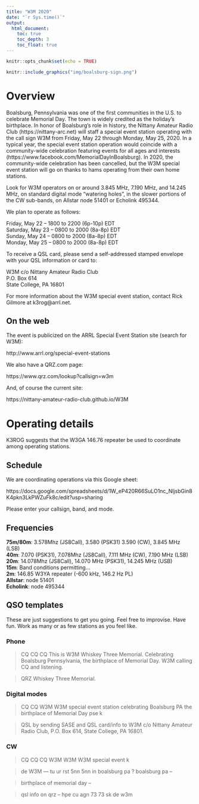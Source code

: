 ```yaml
---
title: "W3M 2020"
date: "`r Sys.time()`"
output: 
  html_document:
    toc: true
    toc_depth: 3
    toc_float: true
---
```


```r
knitr::opts_chunk$set(echo = TRUE)
```

```r
knitr::include_graphics("img/boalsburg-sign.png")
```

# Overview

Boalsburg, Pennsylvania was one of the first communities in the U.S. to celebrate Memorial Day. The town is widely credited as the holiday's birthplace. In honor of Boalsburg's role in history, the Nittany Amateur Radio Club (https://nittany-arc.net) will staff a special event station operating with the call sign W3M from Friday, May 22 through Monday, May 25, 2020. In a typical year, the special event station operation would coincide with a community-wide celebration featuring events for all ages and interests (https://www.facebook.com/MemorialDayInBoalsburg). In 2020, the community-wide celebration has been cancelled, but the W3M special event station will go on thanks to hams operating from their own home stations.

Look for W3M operators on or around 3.845 MHz, 7.190 MHz, and 14.245 MHz, on standard digital mode "watering holes", in the slower portions of the CW sub-bands, on Allstar node 51401 or Echolink 495344. 

We plan to operate as follows:

Friday, May 22 -- 1800 to 2200 (6p-10p) EDT</br>
Saturday, May 23 -- 0800 to 2000 (8a-8p) EDT</br>
Sunday, May 24 -- 0800 to 2000 (8a-8p) EDT</br>
Monday, May 25 -- 0800 to 2000 (8a-8p) EDT

To receive a QSL card, please send a self-addressed stamped envelope with your QSL information or card to:

W3M
c/o Nittany Amateur Radio Club</br>
P.O. Box 614</br>
State College, PA 16801</br>

For more information about the W3M special event station, contact Rick Gilmore at k3rog\@arrl.net.

## On the web

The event is publicized on the ARRL Special Event Station site (search for W3M):

http://www.arrl.org/special-event-stations

We also have a QRZ.com page:

https://www.qrz.com/lookup?callsign=w3m

And, of course the current site:

https://nittany-amateur-radio-club.github.io/W3M

# Operating details

K3ROG suggests that the W3GA 146.76 repeater be used to coordinate among operating stations.

## Schedule

We are coordinating operations via this Google sheet:

https://docs.google.com/spreadsheets/d/1W_eP420R66SuLO1nc_NljsbGin8K4pkn3LkPWZuFk8c/edit?usp=sharing

Please enter your callsign, band, and mode.

## Frequencies

**75m/80m**: 3.578Mhz (JS8Call), 3.580 (PSK31) 3.590 (CW), 3.845 MHz (LSB)</br>
**40m**: 7.070 (PSK31), 7.078Mhz (JS8Call), 7.111 MHz (CW), 7.190 MHz (LSB)</br>
**20m**: 14.078Mhz (JS8Call), 14.070 MHz (PSK31), 14.245 MHz (USB)</br>
**15m**: Band conditions permitting...</br>
**2m**: 146.85 W3YA repeater (-600 kHz, 146.2 Hz PL)</br>
**Allstar**: node 51401</br>
**Echolink**: node 495344</br>

## QSO templates

These are just suggestions to get you going.
Feel free to improvise.
Have fun. 
Work as many or as few stations as you feel like.

### Phone

> CQ CQ CQ This is W3M Whiskey Three Memorial. Celebrating Boalsburg Pennsylvania, the birthplace of Memorial Day. W3M calling CQ and listening.

> QRZ Whiskey Three Memorial.

### Digital modes

> CQ CQ W3M W3M special event station celebrating Boalsburg PA the birthplace of Memorial Day pse k

> QSL by sending SASE and QSL card/info to W3M c/o Nittany Amateur Radio Club, P.O. Box 614, State College, PA 16801.

### CW

> CQ CQ CQ W3M W3M W3M special event k

> <THEIR-CALL> <THEIR-CALL> de W3M  --- tu ur rst 5nn 5nn in boalsburg pa ? boalsburg pa --

> birthplace of memorial day --

> qsl info on qrz -- hpe cu agn 73 73 sk <THEIR-CALL> de w3m 
